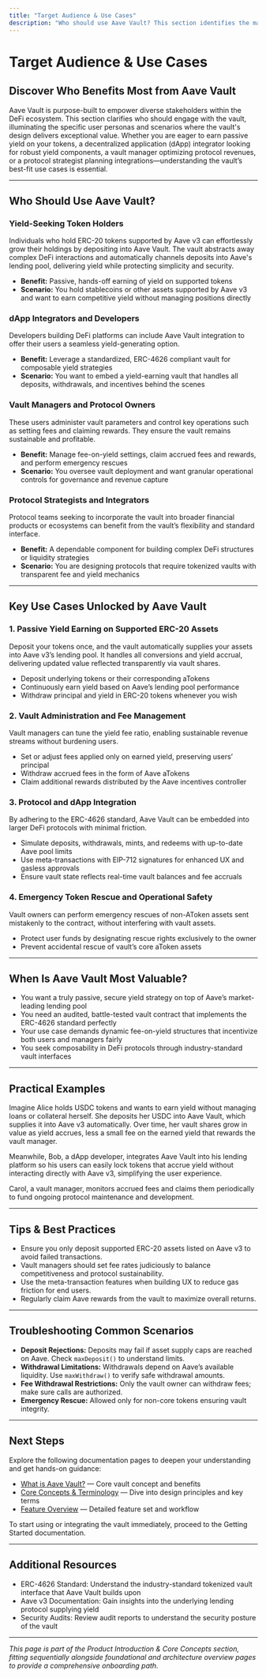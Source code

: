 ```yaml
---
title: "Target Audience & Use Cases"
description: "Who should use Aave Vault? This section identifies the main user personas (yield-seeking token holders, dApp integrators, vault managers, protocol strategists), summarizes key use cases such as passive yield earning, vault administration, and protocol integration, and clarifies scenarios where the vault is most valuable."
---
```


# Target Audience & Use Cases

## Discover Who Benefits Most from Aave Vault

Aave Vault is purpose-built to empower diverse stakeholders within the DeFi ecosystem. This section clarifies who should engage with the vault, illuminating the specific user personas and scenarios where the vault's design delivers exceptional value. Whether you are eager to earn passive yield on your tokens, a decentralized application (dApp) integrator looking for robust yield components, a vault manager optimizing protocol revenues, or a protocol strategist planning integrations—understanding the vault’s best-fit use cases is essential.

---

## Who Should Use Aave Vault?

### Yield-Seeking Token Holders
Individuals who hold ERC-20 tokens supported by Aave v3 can effortlessly grow their holdings by depositing into Aave Vault. The vault abstracts away complex DeFi interactions and automatically channels deposits into Aave's lending pool, delivering yield while protecting simplicity and security.

- **Benefit:** Passive, hands-off earning of yield on supported tokens
- **Scenario:** You hold stablecoins or other assets supported by Aave v3 and want to earn competitive yield without managing positions directly

### dApp Integrators and Developers
Developers building DeFi platforms can include Aave Vault integration to offer their users a seamless yield-generating option.

- **Benefit:** Leverage a standardized, ERC-4626 compliant vault for composable yield strategies
- **Scenario:** You want to embed a yield-earning vault that handles all deposits, withdrawals, and incentives behind the scenes

### Vault Managers and Protocol Owners
These users administer vault parameters and control key operations such as setting fees and claiming rewards. They ensure the vault remains sustainable and profitable.

- **Benefit:** Manage fee-on-yield settings, claim accrued fees and rewards, and perform emergency rescues
- **Scenario:** You oversee vault deployment and want granular operational controls for governance and revenue capture

### Protocol Strategists and Integrators
Protocol teams seeking to incorporate the vault into broader financial products or ecosystems can benefit from the vault’s flexibility and standard interface.

- **Benefit:** A dependable component for building complex DeFi structures or liquidity strategies
- **Scenario:** You are designing protocols that require tokenized vaults with transparent fee and yield mechanics

---

## Key Use Cases Unlocked by Aave Vault

### 1. Passive Yield Earning on Supported ERC-20 Assets
Deposit your tokens once, and the vault automatically supplies your assets into Aave v3’s lending pool. It handles all conversions and yield accrual, delivering updated value reflected transparently via vault shares.

- Deposit underlying tokens or their corresponding aTokens
- Continuously earn yield based on Aave’s lending pool performance
- Withdraw principal and yield in ERC-20 tokens whenever you wish

### 2. Vault Administration and Fee Management
Vault managers can tune the yield fee ratio, enabling sustainable revenue streams without burdening users.

- Set or adjust fees applied only on earned yield, preserving users’ principal
- Withdraw accrued fees in the form of Aave aTokens
- Claim additional rewards distributed by the Aave incentives controller

### 3. Protocol and dApp Integration
By adhering to the ERC-4626 standard, Aave Vault can be embedded into larger DeFi protocols with minimal friction.

- Simulate deposits, withdrawals, mints, and redeems with up-to-date Aave pool limits
- Use meta-transactions with EIP-712 signatures for enhanced UX and gasless approvals
- Ensure vault state reflects real-time vault balances and fee accruals

### 4. Emergency Token Rescue and Operational Safety
Vault owners can perform emergency rescues of non-AToken assets sent mistakenly to the contract, without interfering with vault assets.

- Protect user funds by designating rescue rights exclusively to the owner
- Prevent accidental rescue of vault’s core aToken assets

---

## When Is Aave Vault Most Valuable?

- You want a truly passive, secure yield strategy on top of Aave’s market-leading lending pool
- You need an audited, battle-tested vault contract that implements the ERC-4626 standard perfectly
- Your use case demands dynamic fee-on-yield structures that incentivize both users and managers fairly
- You seek composability in DeFi protocols through industry-standard vault interfaces

---

## Practical Examples

Imagine Alice holds USDC tokens and wants to earn yield without managing loans or collateral herself. She deposits her USDC into Aave Vault, which supplies it into Aave v3 automatically. Over time, her vault shares grow in value as yield accrues, less a small fee on the earned yield that rewards the vault manager.

Meanwhile, Bob, a dApp developer, integrates Aave Vault into his lending platform so his users can easily lock tokens that accrue yield without interacting directly with Aave v3, simplifying the user experience.

Carol, a vault manager, monitors accrued fees and claims them periodically to fund ongoing protocol maintenance and development.

---

## Tips & Best Practices

- Ensure you only deposit supported ERC-20 assets listed on Aave v3 to avoid failed transactions.
- Vault managers should set fee rates judiciously to balance competitiveness and protocol sustainability.
- Use the meta-transaction features when building UX to reduce gas friction for end users.
- Regularly claim Aave rewards from the vault to maximize overall returns.

---

## Troubleshooting Common Scenarios

- **Deposit Rejections:** Deposits may fail if asset supply caps are reached on Aave. Check `maxDeposit()` to understand limits.
- **Withdrawal Limitations:** Withdrawals depend on Aave’s available liquidity. Use `maxWithdraw()` to verify safe withdrawal amounts.
- **Fee Withdrawal Restrictions:** Only the vault owner can withdraw fees; make sure calls are authorized.
- **Emergency Rescue:** Allowed only for non-core tokens ensuring vault integrity.

---

## Next Steps

Explore the following documentation pages to deepen your understanding and get hands-on guidance:

- [What is Aave Vault?](./what-is-aave-vault) — Core vault concept and benefits
- [Core Concepts & Terminology](./core-concepts-terminology) — Dive into design principles and key terms
- [Feature Overview](../architecture-feature-overview/feature-overview) — Detailed feature set and workflow

To start using or integrating the vault immediately, proceed to the Getting Started documentation.

---

## Additional Resources

- ERC-4626 Standard: Understand the industry-standard tokenized vault interface that Aave Vault builds upon
- Aave v3 Documentation: Gain insights into the underlying lending protocol supplying yield
- Security Audits: Review audit reports to understand the security posture of the vault

<hr />

*This page is part of the Product Introduction & Core Concepts section, fitting sequentially alongside foundational and architecture overview pages to provide a comprehensive onboarding path.*
